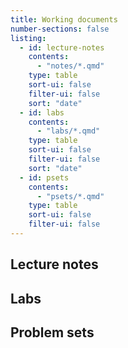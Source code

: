 ```yaml
---
title: Working documents
number-sections: false
listing: 
  - id: lecture-notes
    contents: 
      - "notes/*.qmd"
    type: table
    sort-ui: false
    filter-ui: false
    sort: "date"
  - id: labs
    contents: 
      - "labs/*.qmd"
    type: table
    sort-ui: false
    filter-ui: false
    sort: "date"
  - id: psets
    contents: 
      - "psets/*.qmd"
    type: table
    sort-ui: false
    filter-ui: false
---
```


## Lecture notes

:::{#lecture-notes}
:::

## Labs

:::{#labs}
:::

## Problem sets

:::{#psets}
:::